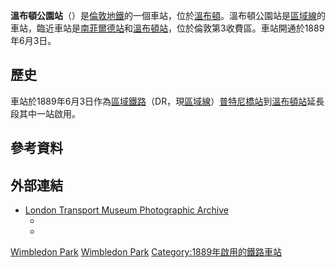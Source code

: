 {{noteTA
|1=zh-cn:温布尔登; zh-hk:溫布頓; zh-tw:溫布頓}}
{{multiple issues|
{{no footnotes|time=2016-02-28T14:01:27+00:00}}
{{refimprove|time=2016-02-28T14:01:27+00:00}}
{{unreferenced|time=2016-02-28T14:01:27+00:00}}
}}
{{Infobox London station|symbol=underground
 | name = 溫布頓公園<br />Wimbledon Park
 | image_name =Wimbledon Park stn look north2.JPG
 | manager = [[倫敦地鐵|倫敦地鐵]]
 | fare_zone = 3
 | locale =  [[溫布頓公園|溫布頓公園]]
 | borough =  [[默頓區|默頓區]]
 | years1 = 1889年7月3日
 | years2 = 1889年7月1日
 | years3 = 1941
 | years4 = 1994
 | events1 = 開通 (DR)
 | events2 = 開始 (L&SWR)
 | events3 = 結束 (SR)
 | events4 = 改為LUL
 | platforms = 2
 <!-- | tubeexits06 = 2.003
 | tubeexits07 = {{increase}} 2.07
 | tubeexits08 = {{increase}} 2.08
 | tubeexits09 = {{increase}} 2.12-->
 | latitude=51.434
 | longitude=-0.200
}}
'''溫布頓公園站'''（{{lang-en|Wimbledon Park tube station}}）是[[倫敦地鐵|倫敦地鐵]]的一個車站，位於[[溫布爾登_(倫敦)|溫布頓]]。溫布頓公園站是[[區域線|區域線]]的車站，臨近車站是[[南菲爾德站|南菲爾德站]]和[[溫布頓站|溫布頓站]]，位於倫敦第3收費區。車站開通於1889年6月3日。
==歷史==
車站於1889年6月3日作為[[區域鐵路|區域鐵路]]（DR，現[[區域線|區域線]]）[[普特尼橋站|普特尼橋站]]到[[溫布頓站|溫布頓站]]延長段其中一站啟用。
==參考資料==
<references/>
==外部連結==
{{commons category|Wimbledon Park tube station}}
* [http://www.ltmcollection.org/photos/results/results.html?IXsearch=Wimbledon+Park&button=GO%21 London Transport Museum Photographic Archive] {{Wayback|url=http://www.ltmcollection.org/photos/results/results.html?IXsearch=Wimbledon+Park&button=GO%21 |date=20160304074054 }}
**{{ltmcollection|5g/i000015g.jpg|Wimbledon Park station with British Rail signage, 1982}}
**{{ltmcollection|ew/i00001ew.jpg|Wimbledon Park station, 2001}}

{{倫敦地鐵區域線}}

[[Category:區域線車站|Wimbledon Park]]
[[Category:默頓區鐵路車站|Wimbledon Park]]
[[Category:1889年啟用的鐵路車站|Category:1889年啟用的鐵路車站]]